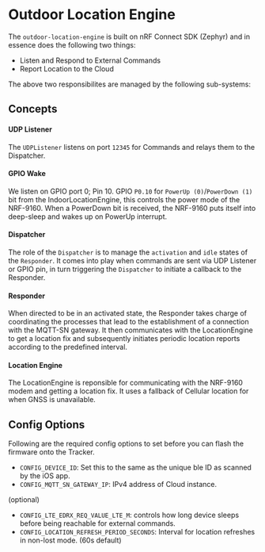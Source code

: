 # Outdoor Location Engine

The `outdoor-location-engine` is built on nRF Connect SDK (Zephyr) and in essence does the following two things:

- Listen and Respond to External Commands
- Report Location to the Cloud

The above two responsibilites are managed by the following sub-systems:

## Concepts
#### UDP Listener
The `UDPListener` listens on port `12345` for Commands and relays them to the Dispatcher.

#### GPIO Wake
We listen on GPIO port 0; Pin 10. GPIO `P0.10` for `PowerUp (0)`/`PowerDown (1)` bit from the IndoorLocationEngine,
this controls the power mode of the NRF-9160. When a PowerDown bit is received, the NRF-9160 puts itself into deep-sleep
and wakes up on PowerUp interrupt.

#### Dispatcher
The role of the `Dispatcher` is to manage the `activation` and `idle` states of the `Responder`.
It comes into play when commands are sent via UDP Listener or GPIO pin, in turn triggering the `Dispatcher` to initiate
a callback to the Responder.

#### Responder
When directed to be in an activated state, the Responder takes charge of coordinating the processes that lead to the establishment of a
connection with the MQTT-SN gateway. It then communicates with the LocationEngine to get a location fix and subsequently initiates periodic
location reports according to the predefined interval.

#### Location Engine
The LocationEngine is reponsible for communicating with the NRF-9160 modem and getting a location fix.
It uses a fallback of Cellular location for when GNSS is unavailable.

## Config Options

Following are the required config options to set before you can flash the firmware onto the Tracker.

- `CONFIG_DEVICE_ID`: Set this to the same as the unique ble ID as scanned by the iOS app.
- `CONFIG_MQTT_SN_GATEWAY_IP`: IPv4 address of Cloud instance.

(optional)
- `CONFIG_LTE_EDRX_REQ_VALUE_LTE_M`: controls how long device sleeps before being reachable for external commands.
- `CONFIG_LOCATION_REFRESH_PERIOD_SECONDS`: Interval for location refreshes in non-lost mode. (60s default)
